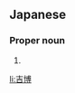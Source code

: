 ==Japanese==
{{ja-kanjitab|よし|ひろ}}

===Proper noun===
{{ja-pos|proper|よしひろ}}

# {{given name|male|lang=ja|sort=よしひろ}}

[[li:吉博]]